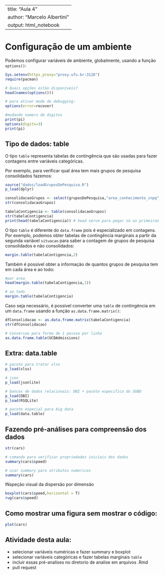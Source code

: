 
---
title: "Aula 4"
author: "Marcelo Albertini"
output: html_notebook
---

# Configuração de um ambiente


Podemos configurar variáveis de ambiente, globalmente, usando a função `options()`:

```r
Sys.setenv(https_proxy="proxy.ufu.br:3128")
require(pacman)

# Quais opções estão disponíveis?
head(names(options()))

# para ativar mode de debugging:
options(error=recover)

#mudando numero de digitos
print(pi)
options(digits=3)
print(pi)

```

## Tipo de dados: table

O tipo `table` representa tabelas de contingência que são usadas para fazer contagens entre variáveis categóricas.

Por exemplo, para verificar qual área tem mais grupos de pesquisa consolidados fazemos:

```r
source("dados/loadGruposDePesquisa.R")
p_load(dplyr)

consolidacaoGrupos <- select(gruposDePesquisa,"area_conhecimento_cnpq","situacao")
str(consolidacaoGrupos)

tabelaContigencia <- table(consolidacaoGrupos)
str(tabelaContigencia)
print(head(tabelaContigencia)) # head serve para pegar só as primeiras linhas da tabela
```

O tipo `table` é diferente do `data.frame` pois é especializado em contagens.
Por exemplo, podemos obter tabelas de contingência marginais a partir da segunda variável `situacao` para saber a contagem de grupos de pesquisa consolidados e não consolidados:

```r
margin.table(tabelaContigencia,2)
```

Também é possível obter a informação de quantos grupos de pesquisa tem em cada área e ao todo:
```r
#por area
head(margin.table(tabelaContigencia,1))

# ao todo
margin.table(tabelaContigencia)
```


Caso seja necessário, é possível converter uma `table` de contingência em um `data.frame`  usando a função `as.data.frame.matrix()`:

```r
dfConsolidacao <- as.data.frame.matrix(tabelaContigencia) 
str(dfConsolidacao)

# Conversao para forma de 1 pessoa por linha
as.data.frame.table(UCBAdmissions)

```


## Extra: data.table
```r

# pacote para tratar xlsx
p_load(xlsx)

# json
p_load(jsonlite)

# bancos de dados relacionais: DBI + pacote especifico do SGBD
p_load(DBI)
p_load(RSQLite)

# pacote especial para big data
p_load(data.table) 
```

## Fazendo pré-análises para compreensão dos dados
```r
str(cars)

# comando para verificar propriedades iniciais dos dados
summary(cars$speed)

# usar summary para atributos numericos
summary(cars)
```

INspeção visual da dispersão por dimensão

```r
boxplot(cars$speed,horizontal = T)
rug(cars$speed)
```

## Como mostrar uma figura sem mostrar o código:
```r
plot(cars)
```


## Atividade desta aula:

* selecionar variáveis numéricas e fazer summary e boxplot
* selecionar variáveis categóricas e fazer tabelas marginais `table`
* incluir essas pré-analises no diretorio de analise em arquivos .Rmd
* pull request




